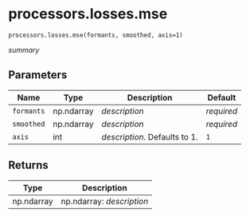 # processors.losses.mse { #fasttrackpy.processors.losses.mse }

`processors.losses.mse(formants, smoothed, axis=1)`

_summary_

## Parameters

| Name       | Type       | Description                   | Default    |
|------------|------------|-------------------------------|------------|
| `formants` | np.ndarray | _description_                 | _required_ |
| `smoothed` | np.ndarray | _description_                 | _required_ |
| `axis`     | int        | _description_. Defaults to 1. | `1`        |

## Returns

| Type       | Description               |
|------------|---------------------------|
| np.ndarray | np.ndarray: _description_ |